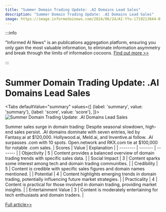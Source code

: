 ```yaml
---
title: "Summer Domain Trading Update: .AI Domains Lead Sales"
description: "Summer Domain Trading Update: .AI Domains Lead Sales"
image: https://image.informedainews.com/2024/06/24/AI-YYu-1719213844-0.jpg
---
```



:::info

"Informed AI News" is an publications aggregation platform, ensuring you only gain the most valuable information, to eliminate information asymmetry and break through the limits of information cocoons.  [Find out more >>](/)

:::

# Summer Domain Trading Update: .AI Domains Lead Sales


<Tabs
	defaultValue="summary"
	values={[
	{label: 'summary', value: 'summary'},
	{label: 'score', value: 'score'},
]}>
<TabItem value="summary">
<img
  src="https://image.informedainews.com/2024/06/24/AI-YYu-1719213844-0.jpg"
  alt="Summer Domain Trading Update: .AI Domains Lead Sales"
/>



Summer sales surge in domain trading: Despite seasonal slowdown, high-end sales persist. .AI domains dominate with seven entries, led by Fantasy.ai at $120,000. Hollywood.ai, Meld.ai, and Inventive.ai follow. .AI surpasses .com with 10 spots. Open.network and RKX.com tie at $100,000 for notable .com sales.
</TabItem>
<TabItem value="score">
	| Scores     | Value   | Explanation |
	| -------- | ------- | ------- |
	| Objectivity  | 5    | Content provides a balanced overview of domain trading trends with specific sales data.    |
	| Social Impact | 3     | Content sparks some interest among tech and domain trading communities.    |
	| Credibility    | 5    | Content is credible with specific sales figures and domain names mentioned.    |
	| Potential    | 4    | Content highlights emerging trends in domain trading, potentially influencing future market strategies.    |
	| Practicality    | 4    | Content is practical for those involved in domain trading, providing market insights.    |
	| Entertainment Value    | 3    | Content is moderately entertaining for tech enthusiasts and domain traders.    |
</TabItem>
</Tabs>

[Full article>>](https://dn.com/en-us/news/detail-1254.html)
